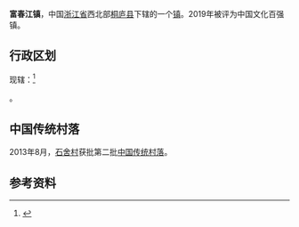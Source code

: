 {{中国乡级行政区
|景观照片文件名 = 
|景观照片描述 = 
|汉语拼音 = 
|其他语言 = 
|其他语言名称 = 
|旧称 = 
|地名出处 = 
|位置图文件名 = 
|位置图描述 = 
|自定义图片= 
|建置时间 = 
|政府驻地 = 
|毗邻 = 
|总面积 = 
|总人口 = 
|总人口年份 = 
|户籍人口 = 
|户籍人口年份 = 
|常住人口 = 
|常住人口年份 = 
|人口密度 = 
|GDP = 
|GDP年份 = 
|邮政编码 = 
|电话区号 = 571
|官方网站 = 
|网站名称 = 
|33/01/22/101/000}}
'''富春江镇'''，中国[[浙江省|浙江省]]西北部[[桐庐县|桐庐县]]下辖的一个[[镇|镇]]。2019年被评为中国文化百强镇。

==行政区划==
现辖：<ref>{{PRC admin/ref sgc|33/01/22/101/000}}</ref>

{{PRC admin/children|33/01/22/101/000}}。

==中国传统村落==
2013年8月，[[石舍村|石舍村]]获批第二批[[中国传统村落|中国传统村落]]。

==参考资料==
{{reflist}}

{{PRC admin/navcat|33/01/22/101/000}}